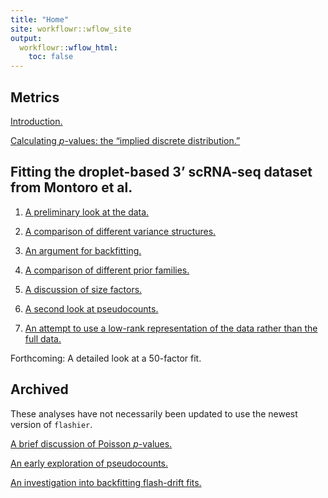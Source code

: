 ```yaml
---
title: "Home"
site: workflowr::wflow_site
output:
  workflowr::wflow_html:
    toc: false
---
```


## Metrics

[Introduction.](intro.html)

[Calculating $p$-values: the "implied discrete distribution."](pvals.html)


## Fitting the droplet-based 3' scRNA-seq dataset from Montoro et al.

1. [A preliminary look at the data.](droplet.html)

1. [A comparison of different variance structures.](var_type.html)

1. [An argument for backfitting.](backfit.html)

1. [A comparison of different prior families.](prior_type.html)

1. [A discussion of size factors.](size_factors.html)

1. [A second look at pseudocounts.](pseudocount_redux.html)

1. [An attempt to use a low-rank representation of the data rather than the full data.](lowrank.html)

Forthcoming: A detailed look at a 50-factor fit.


## Archived

These analyses have not necessarily been updated to use the newest version of `flashier`.

[A brief discussion of Poisson $p$-values.](poisson_p.html)

[An early exploration of pseudocounts.](pseudocount.html)

[An investigation into backfitting flash-drift fits.](drift_backfit.html)

